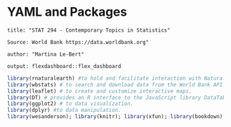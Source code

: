# YAML and Packages

`title: "STAT 294 - Contemporary Topics in Statistics"`

`Source: World Bank https://data.worldbank.org"`

`author: "Martina Le-Bert"`

`output: flexdashboard::flex_dashboard`

```r
library(rnaturalearth) #to hold and facilitate interaction with Natural Earth map data.
library(wbstats) # to search and download data from the World Bank API.
library(leaflet) # to create and customize interactive maps.
library(DT) # provides an R interface to the JavaScript library DataTables.
library(ggplot2) # to data visualization.
library(dplyr) #to data manipulation.
library(wesanderson); library(knitr); library(xfun); library(bookdown) # color palette, and presentation packages
```





